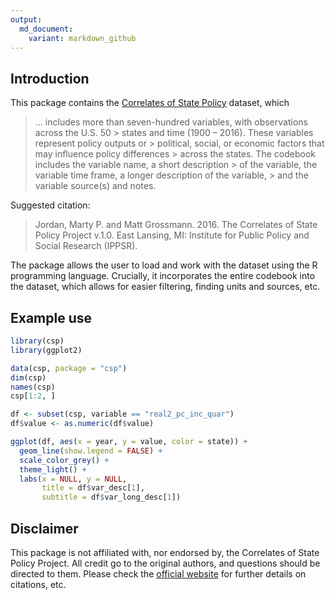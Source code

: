 ```yaml
---
output:
  md_document:
    variant: markdown_github
---
```


## Introduction

This package contains the [Correlates of State
Policy](http://ippsr.msu.edu/public-policy/correlates-state-policy) 
dataset, which

> ... includes more than seven-hundred variables, with observations across the
> U.S. 50 > states and time (1900 – 2016). These variables represent policy
> outputs or > political, social, or economic factors that may influence policy
> differences > across the states. The codebook includes the variable name, a
> short description > of the variable, the variable time frame, a longer
> description of the variable, > and the variable source(s) and notes.

Suggested citation: 

> Jordan, Marty P. and Matt Grossmann. 2016. The Correlates of State Policy
> Project v.1.0. East Lansing, MI: Institute for Public Policy and Social Research
> (IPPSR).

The package allows the user to load and work with the dataset using the R 
programming language. Crucially, it incorporates the entire codebook into the
dataset, which allows for easier filtering, finding units and sources, etc.

## Example use

```r
library(csp)
library(ggplot2)

data(csp, package = "csp")
dim(csp)
names(csp)
csp[1:2, ]
```

```r
df <- subset(csp, variable == "real2_pc_inc_quar")
df$value <- as.numeric(df$value)

ggplot(df, aes(x = year, y = value, color = state)) +
  geom_line(show.legend = FALSE) +
  scale_color_grey() +
  theme_light() +
  labs(x = NULL, y = NULL,
       title = df$var_desc[1],
       subtitle = df$var_long_desc[1])
```

## Disclaimer

This package is not affiliated with, nor endorsed by, the Correlates of State
Policy Project. All credit go to the original authors, and questions should be
directed to them. Please check the [official website](http://ippsr.msu.edu/public-policy/correlates-state-policy) 
for further details on citations, etc.